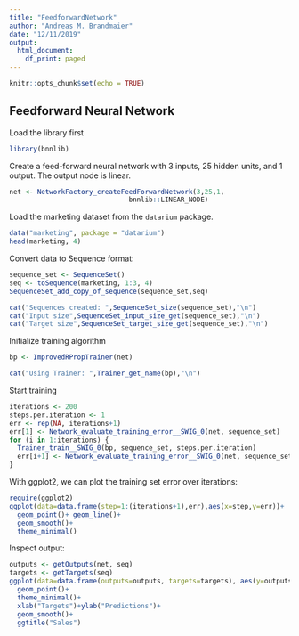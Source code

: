 ```yaml
---
title: "FeedforwardNetwork"
author: "Andreas M. Brandmaier"
date: "12/11/2019"
output:
  html_document:
    df_print: paged
---
```




```r
knitr::opts_chunk$set(echo = TRUE)
```

## Feedforward Neural Network

Load the library first
```r
library(bnnlib)
```
Create a feed-forward neural network with 3 inputs, 25 hidden units, and 1 output. The output node is linear.

```r
net <- NetworkFactory_createFeedForwardNetwork(3,25,1, 
                              bnnlib::LINEAR_NODE)
```

Load the marketing dataset from the `datarium` package.

```r
data("marketing", package = "datarium")
head(marketing, 4)
```

Convert data to Sequence format:

```r
sequence_set <- SequenceSet()
seq <- toSequence(marketing, 1:3, 4)
SequenceSet_add_copy_of_sequence(sequence_set,seq)

cat("Sequences created: ",SequenceSet_size(sequence_set),"\n")
cat("Input size",SequenceSet_input_size_get(sequence_set),"\n")
cat("Target size",SequenceSet_target_size_get(sequence_set),"\n")

```

Initialize training algorithm

```r
bp <- ImprovedRPropTrainer(net)

cat("Using Trainer: ",Trainer_get_name(bp),"\n")
```

Start training

```r
iterations <- 200
steps.per.iteration <- 1
err <- rep(NA, iterations+1)
err[1] <- Network_evaluate_training_error__SWIG_0(net, sequence_set)
for (i in 1:iterations) {
  Trainer_train__SWIG_0(bp, sequence_set, steps.per.iteration)
  err[i+1] <- Network_evaluate_training_error__SWIG_0(net, sequence_set)
}
```

With ggplot2, we can plot the training set error over iterations:

```r
require(ggplot2)
ggplot(data=data.frame(step=1:(iterations+1),err),aes(x=step,y=err))+
  geom_point()+ geom_line()+
  geom_smooth()+
  theme_minimal()
```

Inspect output:

```r

outputs <- getOutputs(net, seq)
targets <- getTargets(seq)
ggplot(data=data.frame(outputs=outputs, targets=targets), aes(y=outputs,x=targets))+
  geom_point()+
  theme_minimal()+
  xlab("Targets")+ylab("Predictions")+
  geom_smooth()+
  ggtitle("Sales")

```
